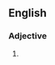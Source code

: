 {{also|best-selling}}
==English==

===Adjective===
{{en-adj}}

# {{alternative spelling of|best-selling|lang=en}}